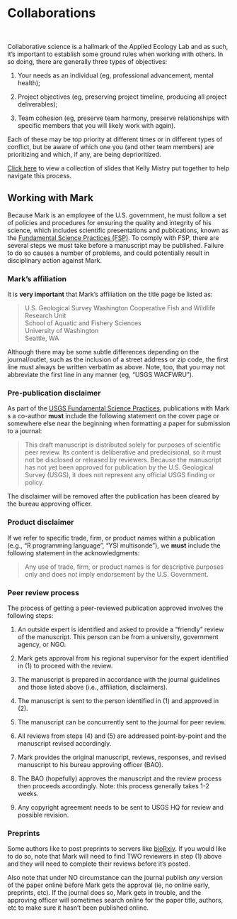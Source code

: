 # Collaborations

<br>

Collaborative science is a hallmark of the Applied Ecology Lab and as such, it's important to establish some ground rules when working with others. In so doing, there are generally three types of objectives:

1) Your needs as an individual (eg, professional advancement, mental health);

2) Project objectives (eg, preserving project timeline, producing all project deliverables);

3) Team cohesion (eg, preserve team harmony, preserve relationships with specific members that you will likely work with again).

Each of these may be top priority at different times or in different types of conflict, but be aware of which one you (and other team members) are prioritizing and which, if any, are being deprioritized.

[Click here](https://docs.google.com/presentation/d/1_8Dt204Onja83bx5QjLAaHGiU2hPP1ImQH1gldVzVdo/edit?ts=5f3ed056#slide=id.g7dbff98225_0_98) to view a collection of slides that Kelly Mistry put together to help navigate this process.


## Working with Mark

Because Mark is an employee of the U.S. government, he must follow a set of policies and procedures for ensuring the quality and integrity of his science, which includes scientific presentations and publications, known as the  [Fundamental Science Practices (FSP)](https://www.usgs.gov/about/organization/science-support/office-science-quality-and-integrity/fundamental-science-practices). To comply with FSP, there are several steps we must take before a manuscript may be published. Failure to do so causes a number of problems, and could potentially result in disciplinary action against Mark.

### Mark's affiliation

It is **very important** that Mark's affiliation on the title page be listed as:

> U.S. Geological Survey Washington Cooperative Fish and Wildlife Research Unit  
> School of Aquatic and Fishery Sciences  
> University of Washington  
> Seattle, WA

Although there may be some subtle differences depending on the journal/outlet, such as the inclusion of a street address or zip code, the first line must always be written verbatim as above. Note, too, that you may not abbreviate the first line in any manner (eg, "USGS WACFWRU").

### Pre-publication disclaimer

As part of the [USGS Fundamental Science Practices](https://www.usgs.gov/office-of-science-quality-and-integrity/fundamental-science-practices), publications with Mark s a co-author **must** include the following statement on the cover page or somewhere else near the beginning when formatting a paper for submission to a journal:

> This draft manuscript is distributed solely for purposes of scientific peer review. Its content is deliberative and predecisional, so it must not be disclosed or released by reviewers. Because the manuscript has not yet been approved for publication by the U.S. Geological Survey (USGS), it does not represent any official USGS finding or policy.

The disclaimer will be removed after the publication has been cleared by the bureau approving officer.

### Product disclaimer

If we refer to specific trade, firm, or product names within a publication (e.g., "R programming language", "YSI multisonde"), we **must** include the following statement in the acknowledgments:

> Any use of trade, firm, or product names is for descriptive purposes only and does not imply endorsement by the U.S. Government.


### Peer review process

The process of getting a peer-reviewed publication approved involves the following steps:

1) An outside expert is identified and asked to provide a "friendly" review of the manuscript. This person can be from a university, government agency, or NGO.

2) Mark gets approval from his regional supervisor for the expert identified in (1) to proceed with the review.

3) The manuscript is prepared in accordance with the journal guidelines and those listed above (i.e., affiliation, disclaimers).

4) The manuscript is sent to the person identified in (1) and approved in (2).

5) The manuscript can be concurrently sent to the journal for peer review.

6) All reviews from steps (4) and (5) are addressed point-by-point and the manuscript revised accordingly.

7) Mark provides the original manuscript, reviews, responses, and revised manuscript to his bureau approving officer (BAO).

8) The BAO (hopefully) approves the manuscript and the review process then proceeds accordingly. Note: this process generally takes 1-2 weeks.

9) Any copyright agreement needs to be sent to USGS HQ for review and possible revision.


### Preprints

Some authors like to post preprints to servers like [bioRxiv](https://www.biorxiv.org/). If you would like to do so, note that Mark will need to find TWO reviewers in step (1) above and they will need to complete their reviews before it's posted.

Also note that under NO circumstance can the journal publish *any* version of the paper online before Mark gets the approval (ie, no online early, preprints, etc). If the journal does so, Mark gets in trouble, and the approving officer will sometimes search online for the paper title, authors, etc to make sure it hasn't been published online.

